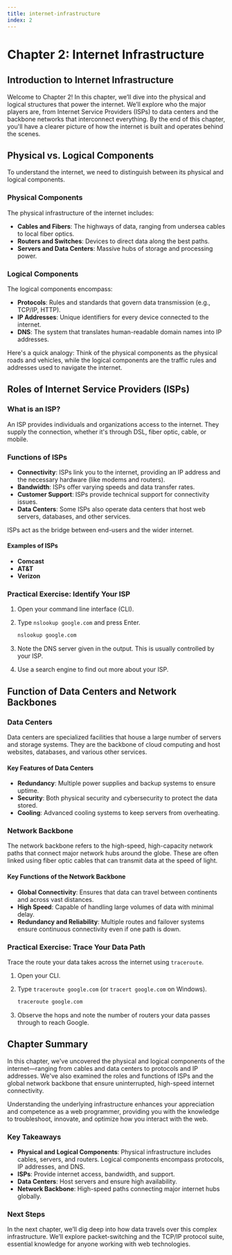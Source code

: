 ```yaml
---
title: internet-infrastructure
index: 2
---
```


# Chapter 2: Internet Infrastructure

## Introduction to Internet Infrastructure

Welcome to Chapter 2! In this chapter, we’ll dive into the physical and logical structures that power the internet. We’ll explore who the major players are, from Internet Service Providers (ISPs) to data centers and the backbone networks that interconnect everything. By the end of this chapter, you'll have a clearer picture of how the internet is built and operates behind the scenes.

## Physical vs. Logical Components

To understand the internet, we need to distinguish between its physical and logical components.

### Physical Components

The physical infrastructure of the internet includes:

- **Cables and Fibers**: The highways of data, ranging from undersea cables to local fiber optics.
- **Routers and Switches**: Devices to direct data along the best paths.
- **Servers and Data Centers**: Massive hubs of storage and processing power.

### Logical Components

The logical components encompass:

- **Protocols**: Rules and standards that govern data transmission (e.g., TCP/IP, HTTP).
- **IP Addresses**: Unique identifiers for every device connected to the internet.
- **DNS**: The system that translates human-readable domain names into IP addresses.

Here's a quick analogy: Think of the physical components as the physical roads and vehicles, while the logical components are the traffic rules and addresses used to navigate the internet.

## Roles of Internet Service Providers (ISPs)

### What is an ISP?

An ISP provides individuals and organizations access to the internet. They supply the connection, whether it's through DSL, fiber optic, cable, or mobile.

### Functions of ISPs

- **Connectivity**: ISPs link you to the internet, providing an IP address and the necessary hardware (like modems and routers).
- **Bandwidth**: ISPs offer varying speeds and data transfer rates.
- **Customer Support**: ISPs provide technical support for connectivity issues.
- **Data Centers**: Some ISPs also operate data centers that host web servers, databases, and other services.

ISPs act as the bridge between end-users and the wider internet.

#### Examples of ISPs

- **Comcast**
- **AT&T**
- **Verizon**

### Practical Exercise: Identify Your ISP

1. Open your command line interface (CLI).
2. Type `nslookup google.com` and press Enter.

   ```bash
   nslookup google.com
   ```

3. Note the DNS server given in the output. This is usually controlled by your ISP.
4. Use a search engine to find out more about your ISP.

## Function of Data Centers and Network Backbones

### Data Centers

Data centers are specialized facilities that house a large number of servers and storage systems. They are the backbone of cloud computing and host websites, databases, and various other services.

#### Key Features of Data Centers

- **Redundancy**: Multiple power supplies and backup systems to ensure uptime.
- **Security**: Both physical security and cybersecurity to protect the data stored.
- **Cooling**: Advanced cooling systems to keep servers from overheating.

### Network Backbone

The network backbone refers to the high-speed, high-capacity network paths that connect major network hubs around the globe. These are often linked using fiber optic cables that can transmit data at the speed of light.

#### Key Functions of the Network Backbone

- **Global Connectivity**: Ensures that data can travel between continents and across vast distances.
- **High Speed**: Capable of handling large volumes of data with minimal delay.
- **Redundancy and Reliability**: Multiple routes and failover systems ensure continuous connectivity even if one path is down.

### Practical Exercise: Trace Your Data Path

Trace the route your data takes across the internet using `traceroute`.

1. Open your CLI.
2. Type `traceroute google.com` (or `tracert google.com` on Windows).

   ```bash
   traceroute google.com
   ```

3. Observe the hops and note the number of routers your data passes through to reach Google.

## Chapter Summary

In this chapter, we've uncovered the physical and logical components of the internet—ranging from cables and data centers to protocols and IP addresses. We've also examined the roles and functions of ISPs and the global network backbone that ensure uninterrupted, high-speed internet connectivity.

Understanding the underlying infrastructure enhances your appreciation and competence as a web programmer, providing you with the knowledge to troubleshoot, innovate, and optimize how you interact with the web.

### Key Takeaways

- **Physical and Logical Components**: Physical infrastructure includes cables, servers, and routers. Logical components encompass protocols, IP addresses, and DNS.
- **ISPs**: Provide internet access, bandwidth, and support.
- **Data Centers**: Host servers and ensure high availability.
- **Network Backbone**: High-speed paths connecting major internet hubs globally.

### Next Steps

In the next chapter, we’ll dig deep into how data travels over this complex infrastructure. We’ll explore packet-switching and the TCP/IP protocol suite, essential knowledge for anyone working with web technologies.
